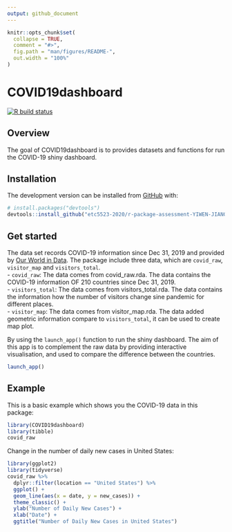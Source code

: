 ```yaml
---
output: github_document
---
```


<!-- README.md is generated from README.Rmd. Please edit that file -->

```r
knitr::opts_chunk$set(
  collapse = TRUE,
  comment = "#>",
  fig.path = "man/figures/README-",
  out.width = "100%"
)
```

# COVID19dashboard

<!-- badges: start -->
[![R build status](https://github.com/etc5523-2020/r-package-assessment-YIWEN-JIANG-github/workflows/R-CMD-check/badge.svg)](https://github.com/etc5523-2020/r-package-assessment-YIWEN-JIANG-github/actions)
<!-- badges: end -->

## Overview

The goal of COVID19dashboard is to provides datasets and functions for run the COVID-19 shiny dashboard.

## Installation

The development version can be installed from [GitHub](https://github.com/) with:

``` r
# install.packages("devtools")
devtools::install_github("etc5523-2020/r-package-assessment-YIWEN-JIANG-github")
```

## Get started

The data set records COVID-19 information since Dec 31, 2019 and provided by [Our World in Data](https://ourworldindata.org/coronavirus). 
The package include three data, which are `covid_raw`, `visitor_map` and `visitors_total`.  
- `covid_raw`: The data comes from covid_raw.rda. The data contains the COVID-19 information OF 210 countries since Dec 31, 2019.   
- `visitors_total`: The data comes from visitors_total.rda. The data contains the information how the number of visitors change sine pandemic for different places.   
- `visitor_map`:  The data comes from visitor_map.rda. The data added geometric information compare to `visitors_total`, it can be used to create map plot.    

By using the `launch_app()` function to run the shiny dashboard. The aim of this app is to complement the raw data by providing interactive visualisation, and used to compare the difference between the countries.  

```r
launch_app()
```

## Example

This is a basic example which shows you the COVID-19 data in this package:

```r
library(COVID19dashboard)
library(tibble)
covid_raw
```

Change in the number of daily new cases in United States:

```r
library(ggplot2)
library(tidyverse)
covid_raw %>%
  dplyr::filter(location == "United States") %>%
  ggplot() +
  geom_line(aes(x = date, y = new_cases)) +
  theme_classic() +
  ylab("Number of Daily New Cases") +
  xlab("Date") +
  ggtitle("Number of Daily New Cases in United States")
```
